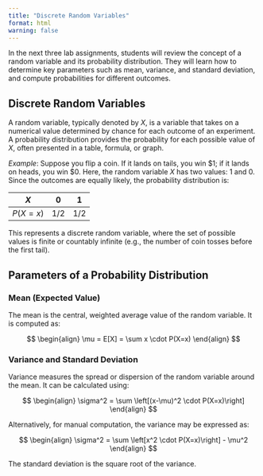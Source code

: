 ```yaml
---
title: "Discrete Random Variables"
format: html
warning: false
---
```


In the next three lab assignments, students will review the concept of a random variable and its probability distribution. They will learn how to determine key parameters such as mean, variance, and standard deviation, and compute probabilities for different outcomes.

## Discrete Random Variables

A random variable, typically denoted by $X$, is a variable that takes on a numerical value determined by chance for each outcome of an experiment. A probability distribution provides the probability for each possible value of $X$, often presented in a table, formula, or graph.

*Example*: Suppose you flip a coin. If it lands on tails, you win \$1; if it lands on heads, you win \$0. Here, the random variable $X$ has two values: 1 and 0. Since the outcomes are equally likely, the probability distribution is:

| $X$ | 0   | 1   |
|-----|-----|-----|
| $P(X=x)$ | $1/2$ | $1/2$ |

This represents a discrete random variable, where the set of possible values is finite or countably infinite (e.g., the number of coin tosses before the first tail).

## Parameters of a Probability Distribution

### Mean (Expected Value)

The mean is the central, weighted average value of the random variable. It is computed as:

$$
\begin{align}
\mu = E[X] = \sum x \cdot P(X=x)
\end{align}
$$

### Variance and Standard Deviation

Variance measures the spread or dispersion of the random variable around the mean. It can be calculated using:

$$
\begin{align}
\sigma^2 = \sum \left[(x-\mu)^2 \cdot P(X=x)\right]
\end{align}
$$

Alternatively, for manual computation, the variance may be expressed as:

$$
\begin{align}
\sigma^2 = \sum \left[x^2 \cdot P(X=x)\right] - \mu^2
\end{align}
$$

The standard deviation is the square root of the variance.
